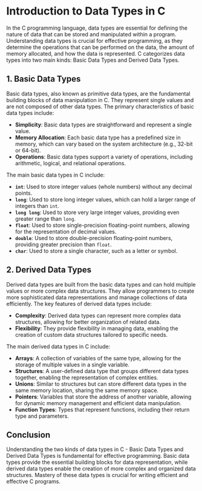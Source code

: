 # Introduction to Data Types in C

In the C programming language, data types are essential for defining the nature of data that can be stored and manipulated within a program. Understanding data types is crucial for effective programming, as they determine the operations that can be performed on the data, the amount of memory allocated, and how the data is represented. C categorizes data types into two main kinds: Basic Data Types and Derived Data Types.

## 1. Basic Data Types

Basic data types, also known as primitive data types, are the fundamental building blocks of data manipulation in C. They represent single values and are not composed of other data types. The primary characteristics of basic data types include:

- **Simplicity**: Basic data types are straightforward and represent a single value.
- **Memory Allocation**: Each basic data type has a predefined size in memory, which can vary based on the system architecture (e.g., 32-bit or 64-bit).
- **Operations**: Basic data types support a variety of operations, including arithmetic, logical, and relational operations.

The main basic data types in C include:

- **`int`**: Used to store integer values (whole numbers) without any decimal points.
- **`long`**: Used to store long integer values, which can hold a larger range of integers than `int`.
- **`long long`**: Used to store very large integer values, providing even greater range than `long`.
- **`float`**: Used to store single-precision floating-point numbers, allowing for the representation of decimal values.
- **`double`**: Used to store double-precision floating-point numbers, providing greater precision than `float`.
- **`char`**: Used to store a single character, such as a letter or symbol.

## 2. Derived Data Types

Derived data types are built from the basic data types and can hold multiple values or more complex data structures. They allow programmers to create more sophisticated data representations and manage collections of data efficiently. The key features of derived data types include:

- **Complexity**: Derived data types can represent more complex data structures, allowing for better organization of related data.
- **Flexibility**: They provide flexibility in managing data, enabling the creation of custom data structures tailored to specific needs.

The main derived data types in C include:

- **Arrays**: A collection of variables of the same type, allowing for the storage of multiple values in a single variable.
- **Structures**: A user-defined data type that groups different data types together, enabling the representation of complex entities.
- **Unions**: Similar to structures but can store different data types in the same memory location, sharing the same memory space.
- **Pointers**: Variables that store the address of another variable, allowing for dynamic memory management and efficient data manipulation.
- **Function Types**: Types that represent functions, including their return type and parameters.

## Conclusion

Understanding the two kinds of data types in C - Basic Data Types and Derived Data Types is fundamental for effective programming. Basic data types provide the essential building blocks for data representation, while derived data types enable the creation of more complex and organized data structures. Mastery of these data types is crucial for writing efficient and effective C programs.
